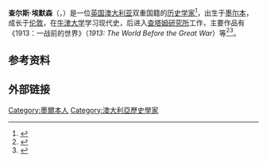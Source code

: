 '''查尔斯·埃默森'''（{{lang-en|Charles Emmerson}}，{{bd|1976年|}}）是一位[[英国|英国]][[澳大利亚|澳大利亚]]双重国籍的[[历史学家|历史学家]]<ref>{{cite web|url=https://www.chathamhouse.org/experts|title=Experts|website=Chatham House|access-date=2020-12-29|archive-date=2019-11-08|archive-url=https://web.archive.org/web/20191108122714/https://www.chathamhouse.org/experts|dead-url=no}}</ref>，出生于[[墨尔本|墨尔本]]，成长于[[伦敦|伦敦]]，在[[牛津大学|牛津大学]]学习现代史，后进入[[查塔姆研究所|查塔姆研究所]]工作，主要作品有《1913：一战前的世界》（''1913: The World Before the Great War''）等<ref>{{Cite web |url=http://www.ft.com/cms/s/2/b52a3198-27e4-11df-9598-00144feabdc0.html#axzz2Vu2L0Alq |title=FT review of ''Arctic'' |access-date=2020-12-29 |archive-date=2016-03-07 |archive-url=https://web.archive.org/web/20160307164309/http://www.ft.com/cms/s/2/b52a3198-27e4-11df-9598-00144feabdc0.html#axzz2Vu2L0Alq |dead-url=no }}</ref><ref>{{cite web| url= https://www.theguardian.com/books/2013/may/08/1913-world-before-great-review| title= 1913: The World Before the Great War by Charles Emmerson - review| last= Hughes| first= Kathryn| authorlink= Kathryn Hughes| date= 8 May 2013| accessdate= 30 January 2020| archive-date= 2020-05-24| archive-url= https://web.archive.org/web/20200524001146/https://www.theguardian.com/books/2013/may/08/1913-world-before-great-review| dead-url= no}}</ref>。

== 参考资料 ==
{{reflist|25em}}
== 外部链接 ==
{{authority control}}

{{DEFAULTSORT:Emmerson, Charles}}

[[Category:墨爾本人|Category:墨爾本人]]
[[Category:澳大利亞歷史學家|Category:澳大利亞歷史學家]]